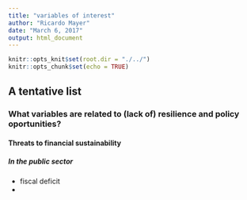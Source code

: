 ```yaml
---
title: "variables of interest"
author: "Ricardo Mayer"
date: "March 6, 2017"
output: html_document
---
```


```r
knitr::opts_knit$set(root.dir = "./../")
knitr::opts_chunk$set(echo = TRUE)
```

## A tentative list

### What variables are related to (lack of) resilience and policy oportunities?

#### Threats to financial sustainability

##### In the public sector

- fiscal deficit
- 




